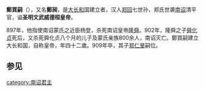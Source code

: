 {{Emperorcn box
|图像=
|名称=大长和国桓帝
|姓名=郑买嗣
|庙号=
|谥号=圣明文武威德桓皇帝
|陵墓=
|政权=[[大长和|大长和]]
|出生日期=861年
|逝世日期=909年
|在位=902年－909年
|年号=[[安国_(大长和)|安国]]：902年－909年
}}

'''鄭買嗣'''（{{bd|861年||909年}}），又名'''鄭昶'''，是[[大长和|大长和]]国建立者，汉人[[郑回|郑回]]七世孙，郑氏世袭[[南诏|南诏]]清平官，谥'''圣明文武威德桓皇帝'''。

897年，他指使南诏蒙氏之近臣杨登，杀死南诏皇帝[[隆舜|隆舜]]。902年，隆舜之子[[舜化贞|舜化贞]]死后，又杀死舜化贞八个月的儿子及蒙氏亲族800余人，南诏灭亡。鄭買嗣建立大长和国，自称皇帝，年四十二歲。909年卒，其子[[郑仁旻|郑仁旻]]嗣位。
==参见==
{{中国皇帝|首任|子[[郑仁旻|郑仁旻]]|[[六诏君主列表|大长和皇帝]]|902－909}}
{{中国皇帝|[[舜化貞|舜化貞]]（大封民）|子[[郑仁旻|郑仁旻]]|[[六诏君主列表|雲南地區皇帝]]|902－909}}
{{南詔君主}}
[[category:南诏君主|category:南诏君主]]